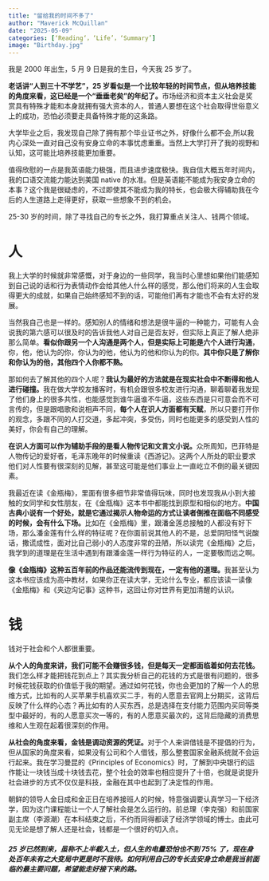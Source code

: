 ```yaml
---
title: "留给我的时间不多了"
author: "Maverick McQuillan"
date: "2025-05-09"
categories: [‘Reading‘，‘Life’，‘Summary’]
image: "Birthday.jpg"
---
```

我是 2000 年出生，5 月 9 日是我的生日，今天我 25 岁了。

**老话讲“人到三十不学艺”，25 岁看似是一个比较年轻的时间节点，但从培养技能的角度来看，这已经是一个“垂垂老矣”的年纪了。**市场经济和资本主义社会是奖赏具有特殊才能和本身就拥有强大资本的人，普通人要想在这个社会取得世俗意义上的成功，恐怕必须要走具备特殊才能的这条路。

大学毕业之后，我发现自己除了拥有那个毕业证书之外，好像什么都不会,所以我内心深处一直对自己没有安身立命的本事忧虑重重。当然上大学打开了我的视野和认知，这可能比培养技能更加重要。

值得欣慰的一点是我英语能力极强，而且进步速度极快。我自信大概五年时间内，我的口语交流能力能达到美国 native 的水准。但是英语能不能成为我安身立命的本事？这个我是很疑虑的，不过即使其不能成为我的特长，也会极大得辅助我在今后的人生道路上走得更好，获取一些想象不到的机会。

25-30 岁的时间，除了寻找自己的专长之外，我打算重点关注人、钱两个领域。

# 人

我上大学的时候就非常感慨，对于身边的一些同学，我当时心里想如果他们能感知到自己说的话和行为表情动作会给其他人什么样的感觉，那么他们将来的人生会取得更大的成就，如果自己始终感知不到的话，可能他们再有才能也不会有太好的发展。

当然我自己也是一样的。感知别人的情绪和想法是很牛逼的一种能力，可能有人会说我的第六感可以很及时的告诉我他人对自己是否友好，但实际上真正了解人绝非那么简单。**看似你跟另一个人沟通是两个人，但是实际上可能是六个人进行沟通**，你，他，他认为的你，你认为的他，他认为的他和你认为的你。**其中你只是了解你和你认为的他，其他四个人你都不熟。**

那如何去了解其他的四个人呢？**我认为最好的方法就是在现实社会中不断得和他人进行碰撞。**我在做大学校友播客时，有机会跟很多校友进行沟通，聊着聊着我发现了他们身上的很多共性，也能感觉到谁牛逼谁不牛逼，这些东西是只可意会而不可言传的，但是跟唱歌和说相声不同，**每个人在识人方面都有天赋**，所以只要打开你的观念，多跟不同的人打交道，多起冲突，多受伤，同时也能更多的感受到人性的美好，你会有自己的理解。

**在识人方面可以作为辅助手段的是看人物传记和文言文小说。**众所周知，巴菲特是人物传记的爱好者，毛泽东晚年的时候重读《西游记》。这两个人所处的职业要求他们对人性要有很深刻的见解，甚至这可能是他们事业上一直屹立不倒的最关键因素。

我最近在读《金瓶梅》，里面有很多细节非常值得玩味，同时也发现我从小到大接触的女同学和女性朋友，在《金瓶梅》这本书中都能找到原型和相似的地方。**中国古典小说有一个好处，就是它通过揭示人物命运的方式让读者倒推在面临不同感受的时候，会有什么下场。**比如在《金瓶梅》里，跟潘金莲总接触的人都没有好下场，那么潘金莲有什么样的特征呢？在你面前说其他人的不是，总爱阴阳怪气说酸话，撒谎成性，面对比自己弱小的人态度非常的丑陋，所以读完《金瓶梅》之后，我学到的道理是在生活中遇到有跟潘金莲一样行为特征的人，一定要敬而远之啊。

**像《金瓶梅》这种五百年前的作品还能流传到现在，一定有他的道理。**我甚至认为这本书应该成为高中教材，如果你正在读大学，无论什么专业，都应该读一读像《金瓶梅》和《夹边沟记事》这种书，这回让你对世界有更加清醒的认识。

# 钱

钱对于社会和个人都很重要。

**从个人的角度来讲，我们可能不会赚很多钱，但是每天一定都面临着如何去花钱。**我们怎么样才能把钱花到点上？其实我分析自己的花钱的方式是很有问题的，很多时候花钱获取的价值低于我的期望。通过如何花钱，你也会更加的了解一个人的思维方式，比如有的人买苹果手机喜欢买二手，有的人愿意去官网上分期买，这背后反映了什么样的心态？再比如有的人买东西，总是选择在支付能力范围内买同等类型中最好的，有的人愿意买次一等的，有的人愿意买最次的，这背后隐藏的消费思维和人生观在起着很深刻的作用。

**从社会的角度来看，金钱是调动资源的凭证。**对于个人来讲借钱是不提倡的行为，但从国家的角度来看，如果没有公司和个人借钱，那么整套国家金融系统就不会运行起来。我在学习曼昆的《Principles of Economics》时，了解到中央银行的运作能让一块钱当成十块钱去花，整个社会的效率也相应提升了十倍，也就是说提升社会进步的方式不仅仅是科技，金融在其中也起到了决定性的作用。

朝鲜的领导人金日成和金正日在培养接班人的时候，特意强调要认真学习一下经济学，因为这门课程能让一个人了解社会是怎么运行的。前总理（李克强）和前国家副主席（李源潮）在本科结束之后，不约而同得都读了经济学领域的博士。由此可见无论是想了解人还是社会，钱都是一个很好的切入点。



##### 25 岁已然到来，虽称不上半截入土，但人生的电量恐怕也不到 75% 了，现在身处百年未有之大变局中更是时不我待。**如何利用自己的专长去安身立命是我当前面临的最主要问题**，希望能走好接下来的路。